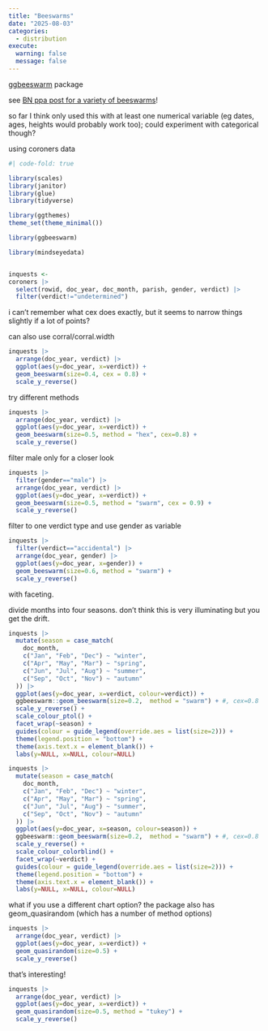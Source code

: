 ```yaml
---
title: "Beeswarms"
date: "2025-08-03"
categories: 
  - distribution
execute: 
  warning: false
  message: false
---
```


[ggbeeswarm](https://github.com/eclarke/ggbeeswarm) package

see [BN ppa post for a variety of beeswarms](https://beyond-notability.github.io/bn_notes/posts/ppa-2023-12-08/index.html#beeswarms)!

so far I think only used this with at least one numerical variable (eg dates, ages, heights would probably work too); could experiment with categorical though?

using coroners data

```r
#| code-fold: true

library(scales) 
library(janitor) 
library(glue)
library(tidyverse)

library(ggthemes)
theme_set(theme_minimal())  

library(ggbeeswarm)

library(mindseyedata)


inquests <-
coroners |>
  select(rowid, doc_year, doc_month, parish, gender, verdict) |>
  filter(verdict!="undetermined")
```


i can't remember what cex does exactly, but it seems to narrow things slightly if a lot of points?

can also use corral/corral.width 

```r
inquests |>
  arrange(doc_year, verdict) |>
  ggplot(aes(y=doc_year, x=verdict)) +
  geom_beeswarm(size=0.4, cex = 0.8) +
  scale_y_reverse()
```

try different methods

```r
inquests |>
  arrange(doc_year, verdict) |>
  ggplot(aes(y=doc_year, x=verdict)) +
  geom_beeswarm(size=0.5, method = "hex", cex=0.8) +
  scale_y_reverse()
```


filter male only for a closer look

```r
inquests |>
  filter(gender=="male") |>
  arrange(doc_year, verdict) |>
  ggplot(aes(y=doc_year, x=verdict)) +
  geom_beeswarm(size=0.5, method = "swarm", cex = 0.9) +
  scale_y_reverse()
```


filter to one verdict type and use gender as variable

```r
inquests |>
  filter(verdict=="accidental") |>
  arrange(doc_year, gender) |>
  ggplot(aes(y=doc_year, x=gender)) +
  geom_beeswarm(size=0.6, method = "swarm") +
  scale_y_reverse()
```

with faceting. 

divide months into four seasons. don't think this is very illuminating but you get the drift.

```r
inquests |>
  mutate(season = case_match(
    doc_month,
    c("Jan", "Feb", "Dec") ~ "winter",
    c("Apr", "May", "Mar") ~ "spring",
    c("Jun", "Jul", "Aug") ~ "summer",
    c("Sep", "Oct", "Nov") ~ "autumn"
  )) |>
  ggplot(aes(y=doc_year, x=verdict, colour=verdict)) +
  ggbeeswarm::geom_beeswarm(size=0.2,  method = "swarm") + #, cex=0.8
  scale_y_reverse() +
  scale_colour_ptol() +
  facet_wrap(~season) +
  guides(colour = guide_legend(override.aes = list(size=2))) +
  theme(legend.position = "bottom") +
  theme(axis.text.x = element_blank()) +
  labs(y=NULL, x=NULL, colour=NULL)
```


```r
inquests |>
  mutate(season = case_match(
    doc_month,
    c("Jan", "Feb", "Dec") ~ "winter",
    c("Apr", "May", "Mar") ~ "spring",
    c("Jun", "Jul", "Aug") ~ "summer",
    c("Sep", "Oct", "Nov") ~ "autumn"
  )) |>
  ggplot(aes(y=doc_year, x=season, colour=season)) +
  ggbeeswarm::geom_beeswarm(size=0.2,  method = "swarm") + #, cex=0.8
  scale_y_reverse() +
  scale_colour_colorblind() +
  facet_wrap(~verdict) +
  guides(colour = guide_legend(override.aes = list(size=2))) +
  theme(legend.position = "bottom") +
  theme(axis.text.x = element_blank()) +
  labs(y=NULL, x=NULL, colour=NULL)
```


what if you use a different chart option? the package also has geom_quasirandom (which has a number of method options)



```r
inquests |>
  arrange(doc_year, verdict) |>
  ggplot(aes(y=doc_year, x=verdict)) +
  geom_quasirandom(size=0.5) +
  scale_y_reverse()
```

that's interesting!

```r
inquests |>
  arrange(doc_year, verdict) |>
  ggplot(aes(y=doc_year, x=verdict)) +
  geom_quasirandom(size=0.5, method = "tukey") +
  scale_y_reverse()
```











